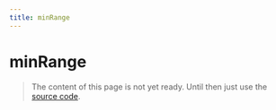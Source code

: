 ```yaml
---
title: minRange
---
```


# minRange

> The content of this page is not yet ready. Until then just use the [source code](https://github.com/fabian-hiller/valibot/blob/main/library/src/validations/minRange/minRange.ts).
